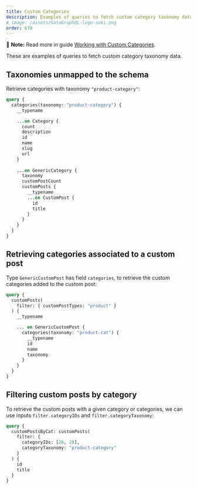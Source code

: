 ```yaml
---
title: Custom Categories
description: Examples of queries to fetch custom category taxonomy data.
# image: /assets/GatoGraphQL-logo-suki.png
order: 670
---
```


📣 **Note:** Read more in guide [Working with Custom Categories](/guides/interact/working-with-custom-categories).

These are examples of queries to fetch custom category taxonomy data.

## Taxonomies unmapped to the schema

Retrieve categories with taxonomy `"product-category"`:

```graphql
query {
  categories(taxonomy: "product-category") {
    __typename

    ...on Category {
      count
      description
      id
      name
      slug
      url
    }
    
    ...on GenericCategory {
      taxonomy   
      customPostCount
      customPosts {
        __typename
        ...on CustomPost {
          id
          title
        }
      }
    }
  }
}
```

## Retrieving categories associated to a custom post

Type `GenericCustomPost` has field `categories`, to retrieve the custom categories added to the custom post:

```graphql
query {
  customPosts(
    filter: { customPostTypes: "product" }
  ) {
    __typename

    ... on GenericCustomPost {
      categories(taxonomy: "product-cat") {
        __typename
        id
        name
        taxonomy
      }
    }
  }
}
```

## Filtering custom posts by category

To retrieve the custom posts with a given category or categories, we can use inputs `filter.categoryIDs` and `filter.categoryTaxonomy`:

```graphql
query {
  customPostsByCat: customPosts(
    filter: {
      categoryIDs: [26, 28],
      categoryTaxonomy: "product-category"
    }
  ) {
    id
    title
  }
}
```
